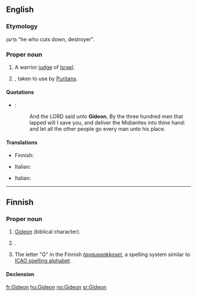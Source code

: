 ==English==

===Etymology===
{{etyl|he}} גִּדְעוֹן "he who cuts down, destroyer".

===Proper noun===
{{en-proper noun}}

# {{biblical character}} A warrior [[judge]] of [[Israel]].
# {{given name|male|from=Hebrew}}, taken to use by [[Puritan]]s.

====Quotations====
* {{RQ:Authorized Version|Judges|7|7}}:
*: And the LORD said unto '''Gideon''', By the three hundred men that lapped will I save you, and deliver the Midianites into thine hand: and let all the other people go every man unto his place.

====Translations====
{{trans-top|biblical character}}
* Finnish: {{t-|fi|Gideon}}
{{trans-mid}}
* Italian: {{t+|it|Gedeone}}
{{trans-bottom}}

{{trans-top|male given name}}
* Italian: {{t+|it|Gedeone}}
{{trans-mid}}
{{trans-bottom}}

----

==Finnish==

===Proper noun===
{{infl|fi|proper noun}}

# {{biblical character|lang=fi}} [[#English|Gideon]] (biblical character).
# {{rare|lang=fi}} {{given name|male|lang=fi}}.
# The letter "G" in the Finnish ''[[tavausaakkoset]]'', a spelling system similar to [[ICAO spelling alphabet]].

====Declension====
{{fi-decl-risti|Gideon}}

[[fr:Gideon]]
[[hu:Gideon]]
[[no:Gideon]]
[[sr:Gideon]]